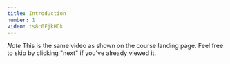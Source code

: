 ```yaml
---
title: Introduction
number: 1
video: ts8c0FjkHDk
---
```


*Note* This is the same video as shown on the course landing page. Feel free to skip by clicking "next" if you've already viewed it.